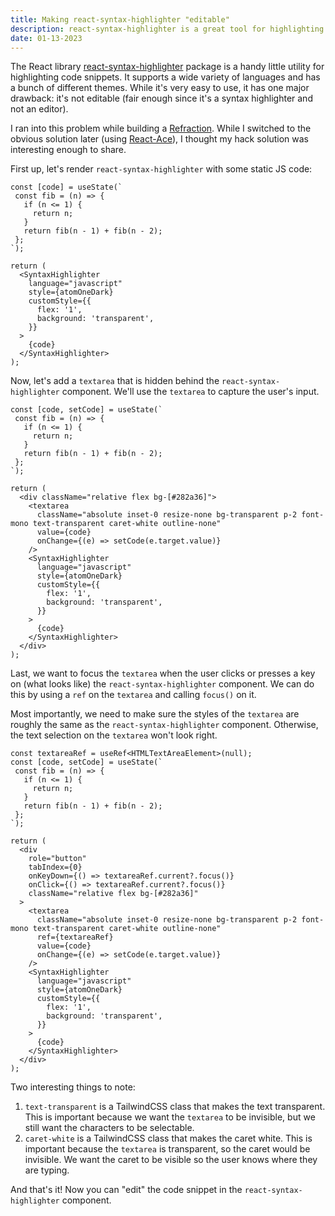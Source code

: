 ```yaml
---
title: Making react-syntax-highlighter "editable"
description: react-syntax-highlighter is a great tool for highlighting code snippets, but it is not editable. Let's hack an editable state together!
date: 01-13-2023
---
```


The React library [react-syntax-highlighter](https://www.npmjs.com/package/react-syntax-highlighter) package is a handy little utility for highlighting code snippets. It supports a wide variety of languages and has a bunch of different themes. While it's very easy to use, it has one major drawback: it's not editable (fair enough since it's a syntax highlighter and not an editor).

I ran into this problem while building a [Refraction](https://www.refraction.dev/). While I switched to the obvious solution later (using [React-Ace](https://www.npmjs.com/package/react-ace)), I thought my hack solution was interesting enough to share.

First up, let's render `react-syntax-highlighter` with some static JS code:

```tsx
const [code] = useState(`
 const fib = (n) => {
   if (n <= 1) {
     return n;
   }
   return fib(n - 1) + fib(n - 2);
 };
`);

return (
  <SyntaxHighlighter
    language="javascript"
    style={atomOneDark}
    customStyle={{
      flex: '1',
      background: 'transparent',
    }}
  >
    {code}
  </SyntaxHighlighter>
);
```

Now, let's add a `textarea` that is hidden behind the `react-syntax-highlighter` component. We'll use the `textarea` to capture the user's input.

```tsx {1,11-16,27}
const [code, setCode] = useState(`
 const fib = (n) => {
   if (n <= 1) {
     return n;
   }
   return fib(n - 1) + fib(n - 2);
 };
`);

return (
  <div className="relative flex bg-[#282a36]">
    <textarea
      className="absolute inset-0 resize-none bg-transparent p-2 font-mono text-transparent caret-white outline-none"
      value={code}
      onChange={(e) => setCode(e.target.value)}
    />
    <SyntaxHighlighter
      language="javascript"
      style={atomOneDark}
      customStyle={{
        flex: '1',
        background: 'transparent',
      }}
    >
      {code}
    </SyntaxHighlighter>
  </div>
);
```

Last, we want to focus the `textarea` when the user clicks or presses a key on (what looks like) the `react-syntax-highlighter` component. We can do this by using a `ref` on the `textarea` and calling `focus()` on it.

Most importantly, we need to make sure the styles of the `textarea` are roughly the same as the `react-syntax-highlighter` component. Otherwise, the text selection on the `textarea` won't look right.

```tsx {1,13-16,21}
const textareaRef = useRef<HTMLTextAreaElement>(null);
const [code, setCode] = useState(`
 const fib = (n) => {
   if (n <= 1) {
     return n;
   }
   return fib(n - 1) + fib(n - 2);
 };
`);

return (
  <div
    role="button"
    tabIndex={0}
    onKeyDown={() => textareaRef.current?.focus()}
    onClick={() => textareaRef.current?.focus()}
    className="relative flex bg-[#282a36]"
  >
    <textarea
      className="absolute inset-0 resize-none bg-transparent p-2 font-mono text-transparent caret-white outline-none"
      ref={textareaRef}
      value={code}
      onChange={(e) => setCode(e.target.value)}
    />
    <SyntaxHighlighter
      language="javascript"
      style={atomOneDark}
      customStyle={{
        flex: '1',
        background: 'transparent',
      }}
    >
      {code}
    </SyntaxHighlighter>
  </div>
);
```

Two interesting things to note:

1. `text-transparent` is a TailwindCSS class that makes the text transparent. This is important because we want the `textarea` to be invisible, but we still want the characters to be selectable.
2. `caret-white` is a TailwindCSS class that makes the caret white. This is important because the `textarea` is transparent, so the caret would be invisible. We want the caret to be visible so the user knows where they are typing.

And that's it! Now you can "edit" the code snippet in the `react-syntax-highlighter` component.
